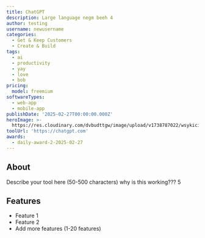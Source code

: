```yaml
---
title: ChatGPT
description: Large language negm beeh 4
author: testing
username: newusername
categories:
  - Get & Keep Customers
  - Create & Build
tags:
  - ai
  - productivity
  - yay
  - love
  - bob
pricing:
  model: freemium
softwareTypes:
  - web-app
  - mobile-app
publishDate: '2025-02-27T00:00:00.000Z'
heroImage: >-
  https://res.cloudinary.com/dvbudttgw/image/upload/v1738787022/wsykici9saddpwaasy6z.png
toolUrl: 'https://chatgpt.com'
awards:
  - daily-award-2-2025-02-27
---
```

## About
Describe your tool here (50-500 characters) why is this working??? 5

## Features
- Feature 1
- Feature 2
- Add more features (1-20 features)
